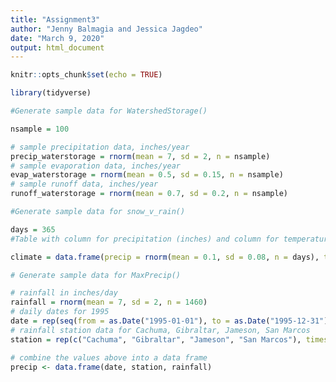 ```yaml
---
title: "Assignment3"
author: "Jenny Balmagia and Jessica Jagdeo"
date: "March 9, 2020"
output: html_document
---
```


```r
knitr::opts_chunk$set(echo = TRUE)

library(tidyverse)
```


```r
#Generate sample data for WatershedStorage()

nsample = 100

# sample precipitation data, inches/year
precip_waterstorage = rnorm(mean = 7, sd = 2, n = nsample)
# sample evaporation data, inches/year
evap_waterstorage = rnorm(mean = 0.5, sd = 0.15, n = nsample)
# sample runoff data, inches/year
runoff_waterstorage = rnorm(mean = 0.7, sd = 0.2, n = nsample)

```


```r
#Generate sample data for snow_v_rain()

days = 365
#Table with column for precipitation (inches) and column for temperature (F) from same observation

climate = data.frame(precip = rnorm(mean = 0.1, sd = 0.08, n = days), temp = rnorm(mean = 50, sd = 25, n = days))

```

```r
# Generate sample data for MaxPrecip()

# rainfall in inches/day
rainfall = rnorm(mean = 7, sd = 2, n = 1460)
# daily dates for 1995
date = rep(seq(from = as.Date("1995-01-01"), to = as.Date("1995-12-31"), by = 'day'), 4)
# rainfall station data for Cachuma, Gibraltar, Jameson, San Marcos
station = rep(c("Cachuma", "Gibraltar", "Jameson", "San Marcos"), times = 1, each = 365)

# combine the values above into a data frame
precip <- data.frame(date, station, rainfall)

```

